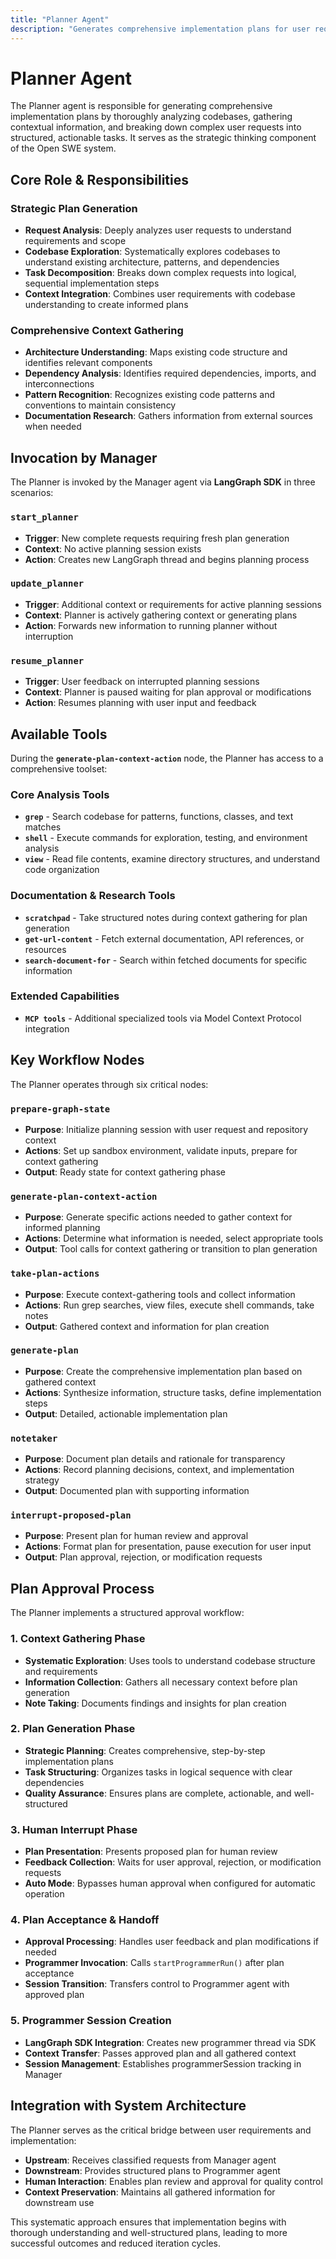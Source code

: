 ```yaml
---
title: "Planner Agent"
description: "Generates comprehensive implementation plans for user requests"
---
```


# Planner Agent

The Planner agent is responsible for generating comprehensive implementation plans by thoroughly analyzing codebases, gathering contextual information, and breaking down complex user requests into structured, actionable tasks. It serves as the strategic thinking component of the Open SWE system.

## Core Role & Responsibilities

### Strategic Plan Generation

- **Request Analysis**: Deeply analyzes user requests to understand requirements and scope
- **Codebase Exploration**: Systematically explores codebases to understand existing architecture, patterns, and dependencies
- **Task Decomposition**: Breaks down complex requests into logical, sequential implementation steps
- **Context Integration**: Combines user requirements with codebase understanding to create informed plans

### Comprehensive Context Gathering

- **Architecture Understanding**: Maps existing code structure and identifies relevant components
- **Dependency Analysis**: Identifies required dependencies, imports, and interconnections
- **Pattern Recognition**: Recognizes existing code patterns and conventions to maintain consistency
- **Documentation Research**: Gathers information from external sources when needed

## Invocation by Manager

The Planner is invoked by the Manager agent via **LangGraph SDK** in three scenarios:

### `start_planner`

- **Trigger**: New complete requests requiring fresh plan generation
- **Context**: No active planning session exists
- **Action**: Creates new LangGraph thread and begins planning process

### `update_planner`

- **Trigger**: Additional context or requirements for active planning sessions
- **Context**: Planner is actively gathering context or generating plans
- **Action**: Forwards new information to running planner without interruption

### `resume_planner`

- **Trigger**: User feedback on interrupted planning sessions
- **Context**: Planner is paused waiting for plan approval or modifications
- **Action**: Resumes planning with user input and feedback

## Available Tools

During the **`generate-plan-context-action`** node, the Planner has access to a comprehensive toolset:

### Core Analysis Tools

- **`grep`** - Search codebase for patterns, functions, classes, and text matches
- **`shell`** - Execute commands for exploration, testing, and environment analysis
- **`view`** - Read file contents, examine directory structures, and understand code organization

### Documentation & Research Tools

- **`scratchpad`** - Take structured notes during context gathering for plan generation
- **`get-url-content`** - Fetch external documentation, API references, or resources
- **`search-document-for`** - Search within fetched documents for specific information

### Extended Capabilities

- **`MCP tools`** - Additional specialized tools via Model Context Protocol integration

## Key Workflow Nodes

The Planner operates through six critical nodes:

### `prepare-graph-state`

- **Purpose**: Initialize planning session with user request and repository context
- **Actions**: Set up sandbox environment, validate inputs, prepare for context gathering
- **Output**: Ready state for context gathering phase

### `generate-plan-context-action`

- **Purpose**: Generate specific actions needed to gather context for informed planning
- **Actions**: Determine what information is needed, select appropriate tools
- **Output**: Tool calls for context gathering or transition to plan generation

### `take-plan-actions`

- **Purpose**: Execute context-gathering tools and collect information
- **Actions**: Run grep searches, view files, execute shell commands, take notes
- **Output**: Gathered context and information for plan creation

### `generate-plan`

- **Purpose**: Create the comprehensive implementation plan based on gathered context
- **Actions**: Synthesize information, structure tasks, define implementation steps
- **Output**: Detailed, actionable implementation plan

### `notetaker`

- **Purpose**: Document plan details and rationale for transparency
- **Actions**: Record planning decisions, context, and implementation strategy
- **Output**: Documented plan with supporting information

### `interrupt-proposed-plan`

- **Purpose**: Present plan for human review and approval
- **Actions**: Format plan for presentation, pause execution for user input
- **Output**: Plan approval, rejection, or modification requests

## Plan Approval Process

The Planner implements a structured approval workflow:

### 1. Context Gathering Phase

- **Systematic Exploration**: Uses tools to understand codebase structure and requirements
- **Information Collection**: Gathers all necessary context before plan generation
- **Note Taking**: Documents findings and insights for plan creation

### 2. Plan Generation Phase

- **Strategic Planning**: Creates comprehensive, step-by-step implementation plans
- **Task Structuring**: Organizes tasks in logical sequence with clear dependencies
- **Quality Assurance**: Ensures plans are complete, actionable, and well-structured

### 3. Human Interrupt Phase

- **Plan Presentation**: Presents proposed plan for human review
- **Feedback Collection**: Waits for user approval, rejection, or modification requests
- **Auto Mode**: Bypasses human approval when configured for automatic operation

### 4. Plan Acceptance & Handoff

- **Approval Processing**: Handles user feedback and plan modifications if needed
- **Programmer Invocation**: Calls `startProgrammerRun()` after plan acceptance
- **Session Transition**: Transfers control to Programmer agent with approved plan

### 5. Programmer Session Creation

- **LangGraph SDK Integration**: Creates new programmer thread via SDK
- **Context Transfer**: Passes approved plan and all gathered context
- **Session Management**: Establishes programmerSession tracking in Manager

## Integration with System Architecture

The Planner serves as the critical bridge between user requirements and implementation:

- **Upstream**: Receives classified requests from Manager agent
- **Downstream**: Provides structured plans to Programmer agent
- **Human Interaction**: Enables plan review and approval for quality control
- **Context Preservation**: Maintains all gathered information for downstream use

This systematic approach ensures that implementation begins with thorough understanding and well-structured plans, leading to more successful outcomes and reduced iteration cycles.
